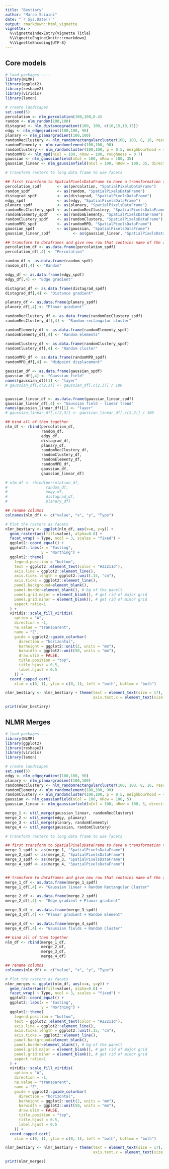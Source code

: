```yaml
---
title: "Bestiary"
author: "Marco Sciaini"
date: "`r Sys.Date()`"
output: rmarkdown::html_vignette
vignette: >
  %\VignetteIndexEntry{Vignette Title}
  %\VignetteEngine{knitr::rmarkdown}
  %\VignetteEncoding{UTF-8}
---
```



## Core models

```r
# load packages ----
library(NLMR)
library(ggplot2)
library(reshape2)
library(viridis)
library(lemon)

# create landscapes
set.seed(5)
percolation <- nlm_percolation(100,100,0.4)
random <- nlm_random(100,100)
distagrad <- nlm_distancegradient(100, 100, c(10,15,10,15))
edgy <- nlm_edgegradient(100,100, 90)
planary <- nlm_planargradient(100,100)
randomRecClustery <- nlm_randomrectangularcluster(100, 100, 8, 16, rescale = FALSE)
randomElementy <- nlm_randomelement(100,100, 90)
randomClustery <- nlm_randomcluster(100,100, p = 0.5, neighbourhood = 4)
randomMPD <- nlm_mpd(nCol = 100, nRow = 100, roughness = 0.7)
gaussian <- nlm_gaussianfield(nCol = 100, nRow = 100, 35)
gaussian_linear <- nlm_gaussianfield(nCol = 100, nRow = 100, 35, direction = "linear")

# transform rasters to long data frame to use facets

## first transform to SpatialPixelsDataFrame to have a transformation to long format
percolation_spdf       <- as(percolation, "SpatialPixelsDataFrame")
random_spdf            <- as(random, "SpatialPixelsDataFrame")
distagrad_spdf         <- as(distagrad, "SpatialPixelsDataFrame")
edgy_spdf              <- as(edgy, "SpatialPixelsDataFrame")
planary_spdf           <- as(planary, "SpatialPixelsDataFrame")
randomRecClustery_spdf <- as(randomRecClustery, "SpatialPixelsDataFrame")
randomElementy_spdf    <- as(randomElementy, "SpatialPixelsDataFrame")
randomClustery_spdf    <- as(randomClustery, "SpatialPixelsDataFrame")
randomMPD_spdf         <- as(randomMPD, "SpatialPixelsDataFrame")
gaussian_spdf          <- as(gaussian, "SpatialPixelsDataFrame")
gaussian_linear_spdf          <- as(gaussian_linear, "SpatialPixelsDataFrame")

## transform to dataframes and give new row that contains name of the algorithm that produced the landscape
percolation_df <- as.data.frame(percolation_spdf)
percolation_df[,4] <- "Percolation"

random_df <- as.data.frame(random_spdf)
random_df[,4] <- "Random"

edgy_df <- as.data.frame(edgy_spdf)
edgy_df[,4] <- "Edge gradient"

distagrad_df <- as.data.frame(distagrad_spdf)
distagrad_df[,4] <- "Distance gradient"

planary_df <- as.data.frame(planary_spdf)
planary_df[,4] <- "Planar gradient"

randomRecClustery_df <- as.data.frame(randomRecClustery_spdf)
randomRecClustery_df[,4] <- "Random-rectangalur cluster"

randomElementy_df <- as.data.frame(randomElementy_spdf)
randomElementy_df[,4] <- "Random elements"

randomClustery_df <- as.data.frame(randomClustery_spdf)
randomClustery_df[,4] <- "Random cluster"

randomMPD_df <- as.data.frame(randomMPD_spdf)
randomMPD_df[,4] <- "Midpoint displacement"

gaussian_df <- as.data.frame(gaussian_spdf)
gaussian_df[,4] <- "Gaussian field"
names(gaussian_df)[1] <- "layer"
# gaussian_df[,c(2,3)] <- gaussian_df[,c(2,3)] / 100


gaussian_linear_df <- as.data.frame(gaussian_linear_spdf)
gaussian_linear_df[,4] <- "Gaussian field - linear trend"
names(gaussian_linear_df)[1] <- "layer"
# gaussian_linear_df[,c(2,3)] <- gaussian_linear_df[,c(2,3)] / 100

## bind all of them together
nlm_df <- rbind(percolation_df,
                random_df,
                edgy_df,
                distagrad_df,
                planary_df,
                randomRecClustery_df,
                randomClustery_df,
                randomElementy_df,
                randomMPD_df,
                gaussian_df,
                gaussian_linear_df)

# nlm_df <- rbind(percolation_df,
#                 random_df,
#                 edgy_df,
#                 distagrad_df,
#                 planary_df)

## rename columns
colnames(nlm_df) <- c("value", "x", "y", "Type")

# Plot the rasters as facets
nlmr_bestiary <- ggplot(nlm_df, aes(x=x, y=y)) +
  geom_raster(aes(fill=value), alpha=0.8) +
  facet_wrap( ~ Type, ncol = 3, scales = "fixed") +
  ggplot2::coord_equal() +
  ggplot2::labs(x = "Easting",
                y = "Northing") +
  ggplot2::theme(
    legend.position = "bottom",
    text = ggplot2::element_text(color = "#22211d"),
    axis.line = ggplot2::element_line(),
    axis.ticks.length = ggplot2::unit(.15, "cm"),
    axis.ticks = ggplot2::element_line(),
    panel.background=element_blank(),
    panel.border=element_blank(), # bg of the panelt
    panel.grid.major = element_blank(), # get rid of major grid
    panel.grid.minor = element_blank(), # get rid of minor grid
    aspect.ratio=1
  ) +
  viridis::scale_fill_viridis(
    option = "A",
    direction = -1,
    na.value = "transparent",
    name = "Z",
    guide = ggplot2::guide_colorbar(
      direction = "horizontal",
      barheight = ggplot2::unit(2, units = "mm"),
      barwidth = ggplot2::unit(50, units = "mm"),
      draw.ulim = FALSE,
      title.position = "top",
      title.hjust = 0.5,
      label.hjust = 0.5
    )) +
  coord_capped_cart(
    xlim = c(0, 1), ylim = c(0, 1), left = "both", bottom = "both")

nlmr_bestiary <- nlmr_bestiary + theme(text = element_text(size = 17),
                                       axis.text.x = element_text(size = 15, angle = 70, vjust=-1.2, hjust = -1.2))

print(nlmr_bestiary)
```

## NLMR Merges

```r
# load packages ----
library(NLMR)
library(ggplot2)
library(reshape2)
library(viridis)
library(lemon)

# create landscapes
set.seed(5)
edgy <- nlm_edgegradient(100,100, 90)
planary <- nlm_planargradient(100,100)
randomRecClustery <- nlm_randomrectangularcluster(100, 100, 8, 16, rescale = FALSE)
randomElementy <- nlm_randomelement(100,100, 90)
randomClustery <- nlm_randomcluster(100,100, p = 0.5, neighbourhood = 4)
gaussian <- nlm_gaussianfield(nCol = 100, nRow = 100, 5)
gaussian_linear <- nlm_gaussianfield(nCol = 100, nRow = 100, 5, direction = "linear")

merge_1 <- util_merge(gaussian_linear, randomRecClustery)
merge_2 <- util_merge(edgy, planary)
merge_3 <- util_merge(planary, randomElementy)
merge_4 <- util_merge(gaussian, randomClustery)

# transform rasters to long data frame to use facets

## first transform to SpatialPixelsDataFrame to have a transformation to long format
merge_1_spdf <- as(merge_1, "SpatialPixelsDataFrame")
merge_2_spdf <- as(merge_2, "SpatialPixelsDataFrame")
merge_3_spdf <- as(merge_3, "SpatialPixelsDataFrame")
merge_4_spdf <- as(merge_4, "SpatialPixelsDataFrame")


## transform to dataframes and give new row that contains name of the algorithm that produced the landscape
merge_1_df <- as.data.frame(merge_1_spdf)
merge_1_df[,4] <- "Gaussian linear + Random Rectangular Cluster"

merge_2_df <- as.data.frame(merge_2_spdf)
merge_2_df[,4] <- "Edge gradient + Planar gradient"

merge_3_df <- as.data.frame(merge_3_spdf)
merge_3_df[,4] <- "Planar gradient + Random Element"

merge_4_df <- as.data.frame(merge_4_spdf)
merge_4_df[,4] <- "Gaussian fields + Random Cluster"

## bind all of them together
nlm_df <- rbind(merge_1_df,
                merge_2_df,
                merge_3_df,
                merge_4_df)

## rename columns
colnames(nlm_df) <- c("value", "x", "y", "Type")

# Plot the rasters as facets
nlmr_merges <- ggplot(nlm_df, aes(x=x, y=y)) +
  geom_raster(aes(fill=value), alpha=0.8) +
  facet_wrap( ~ Type, ncol = 3, scales = "fixed") +
  ggplot2::coord_equal() +
  ggplot2::labs(x = "Easting",
                y = "Northing") +
  ggplot2::theme(
    legend.position = "bottom",
    text = ggplot2::element_text(color = "#22211d"),
    axis.line = ggplot2::element_line(),
    axis.ticks.length = ggplot2::unit(.15, "cm"),
    axis.ticks = ggplot2::element_line(),
    panel.background=element_blank(),
    panel.border=element_blank(), # bg of the panelt
    panel.grid.major = element_blank(), # get rid of major grid
    panel.grid.minor = element_blank(), # get rid of minor grid
    aspect.ratio=1
  ) +
  viridis::scale_fill_viridis(
    option = "A",
    direction = -1,
    na.value = "transparent",
    name = "Z",
    guide = ggplot2::guide_colorbar(
      direction = "horizontal",
      barheight = ggplot2::unit(2, units = "mm"),
      barwidth = ggplot2::unit(50, units = "mm"),
      draw.ulim = FALSE,
      title.position = "top",
      title.hjust = 0.5,
      label.hjust = 0.5
    )) +
  coord_capped_cart(
    xlim = c(0, 1), ylim = c(0, 1), left = "both", bottom = "both")

nlmr_bestiary <- nlmr_bestiary + theme(text = element_text(size = 17),
                                       axis.text.x = element_text(size = 15, angle = 70, vjust=-1.2, hjust = -1.2))

print(nlmr_merges)

```
